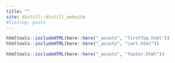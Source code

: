```yaml
---
title: ""
site: distill::distill_website
#listing: posts
---
```

<style>
d-title{
display: none;
}
.padding{
padding: 0px;
}
d-article{
background: #0f2e3d;
padding-top: 0px;
padding-bottom: 0px;
}
.shaded {
    background: #0f2e3d;
    border-top: 0!important;
    border-bottom: 0!important;
}
</style>
```r
htmltools::includeHTML(here::here("_assets", "firstTop.html"))
htmltools::includeHTML(here::here("_assets", "cart.html"))
```
  
```r
htmltools::includeHTML(here::here("_assets", "footer.html"))
```

